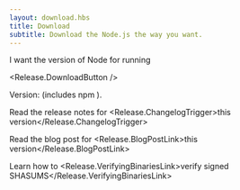 ```yaml
---
layout: download.hbs
title: Download
subtitle: Download the Node.js the way you want.
---
```


<section>
I want the <Release.VersionDropdown status="Current" /> version of Node for <Release.OperatingSystemDropdown exclude={["LINUX"]} /> running <Release.BitnessDropdown />

<Release.DownloadButton />
</section>

<section>
<Release.Status /> Version: <Release.Version /> (includes npm <Release.NpmVersion />).

Read the release notes for <Release.ChangelogTrigger>this version</Release.ChangelogTrigger>

Read the blog post for <Release.BlogPostLink>this version</Release.BlogPostLink>

Learn how to <Release.VerifyingBinariesLink>verify signed SHASUMS</Release.VerifyingBinariesLink>

</section>
